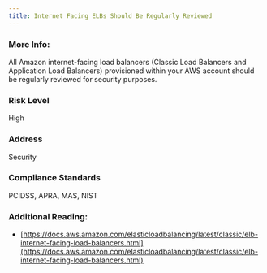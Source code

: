 ```yaml
---
title: Internet Facing ELBs Should Be Regularly Reviewed
---
```


### More Info:

All Amazon internet-facing load balancers (Classic Load Balancers and Application Load Balancers) provisioned within your AWS account should be regularly reviewed for security purposes.

### Risk Level

High

### Address

Security

### Compliance Standards

PCIDSS, APRA, MAS, NIST

### Additional Reading:

- [https://docs.aws.amazon.com/elasticloadbalancing/latest/classic/elb-internet-facing-load-balancers.html](https://docs.aws.amazon.com/elasticloadbalancing/latest/classic/elb-internet-facing-load-balancers.html)
